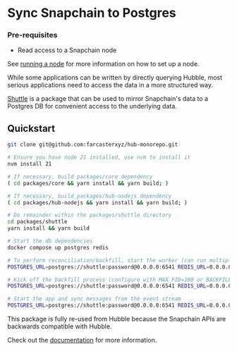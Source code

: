 # Sync Snapchain to Postgres

### Pre-requisites
- Read access to a Snapchain node

See [running a node](/guides/running-a-node) for more information on how to set up a node.

While some applications can be written by directly querying Hubble, most serious applications need to access the data
in a more structured way.

[Shuttle](https://github.com/farcasterxyz/hub-monorepo/tree/main/packages/shuttle) is a package
that can be used to mirror Snapchain's data to a Postgres DB for convenient access to the underlying data.

## Quickstart
``` bash
git clone git@github.com:farcasterxyz/hub-monorepo.git

# Ensure you have node 21 installed, use nvm to install it
nvm install 21

# If necessary, build packages/core dependency
( cd packages/core && yarn install && yarn build; )

# If necessary, build packages/hub-nodejs dependency
( cd packages/hub-nodejs && yarn install && yarn build; )

# Do remainder within the packages/shuttle directory
cd packages/shuttle
yarn install && yarn build

# Start the db dependencies
docker compose up postgres redis

# To perform reconciliation/backfill, start the worker (can run multiple processes to speed this up)
POSTGRES_URL=postgres://shuttle:password@0.0.0.0:6541 REDIS_URL=0.0.0.0:16379 HUB_HOST=<host>:<port> HUB_SSL=false yarn start worker

# Kick off the backfill process (configure with MAX_FID=100 or BACKFILL_FIDS=1,2,3)
POSTGRES_URL=postgres://shuttle:password@0.0.0.0:6541 REDIS_URL=0.0.0.0:16379 HUB_HOST=<host>:<port> HUB_SSL=false yarn start backfill

# Start the app and sync messages from the event stream
POSTGRES_URL=postgres://shuttle:password@0.0.0.0:6541 REDIS_URL=0.0.0.0:16379 HUB_HOST=<host>:<port> HUB_SSL=false yarn start start
```

This package is fully re-used from Hubble because the Snapchain APIs are backwards compatible with Hubble. 

Check out the [documentation](https://github.com/farcasterxyz/hub-monorepo/blob/main/packages/shuttle/README.md) for more information.